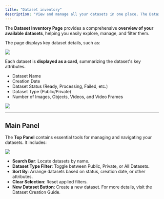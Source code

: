 ```yaml
---
title: "Dataset inventory"
description: "View and manage all your datasets in one place. The Dataset Inventory provides a centralized overview with quick access to dataset details, status, and creation tools."
---
```

The **Dataset Inventory Page** provides a comprehensive **overview of your available datasets**, helping you easily explore, manage, and filter them.

The page displays key dataset details, such as:

![](https://files.readme.io/2b19bb734ff161026e40870c28ad6456cc4b1ec985afe29f398e5d82216ff02e-image.png)

Each dataset is **displayed as a card**, summarizing the dataset's key attributes.

- Dataset Name
- Creation Date
- Dataset Status (Ready, Processing, Failed, etc.)
- Dataset Type (Public/Private)
- Number of Images, Objects, Videos, and Video Frames

![](https://files.readme.io/5f8a6d5a8c118c48399ea06b4c527c7f840d55dd27cd14f42fe8c2cebc9efa66-image.png)

***

## Main Panel

The **Top Panel** contains essential tools for managing and navigating your datasets. It includes:

![](https://files.readme.io/6b4f29a4a181c27a911597223399aa6ea925ac6ec92bd74bacfdf0ee17251617-image.png)

- **Search Bar**: Locate datasets by name.
- **Dataset Type Filter**: Toggle between Public, Private, or All Datasets.
- **Sort By**: Arrange datasets based on status, creation date, or other attributes.
- **Clear Selection**: Reset applied filters.
- **New Dataset Button**: Create a new dataset. For more details, visit the Dataset Creation Guide.
